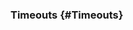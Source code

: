 ### Timeouts [<Icon name="question-circle" title="Learn about timeouts"/>](/app/core-concepts/introduction-to-cypress#Timeouts) {#Timeouts}

